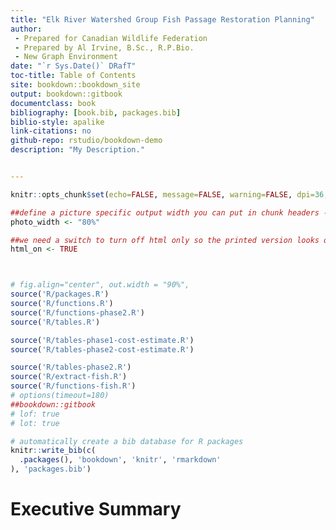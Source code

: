 ```yaml
--- 
title: "Elk River Watershed Group Fish Passage Restoration Planning"
author:
 - Prepared for Canadian Wildlife Federation
 - Prepared by Al Irvine, B.Sc., R.P.Bio.
 - New Graph Environment
date: "`r Sys.Date()` DRafT"
toc-title: Table of Contents
site: bookdown::bookdown_site
output: bookdown::gitbook
documentclass: book
bibliography: [book.bib, packages.bib]
biblio-style: apalike
link-citations: no
github-repo: rstudio/bookdown-demo
description: "My Description."


---
```


```r
knitr::opts_chunk$set(echo=FALSE, message=FALSE, warning=FALSE, dpi=36, out.width = "100%")

##define a picture specific output width you can put in chunk headers - not working
photo_width <- "80%"

##we need a switch to turn off html only so the printed version looks ok
html_on <- TRUE



# fig.align="center", out.width = "90%",
source('R/packages.R')
source('R/functions.R')
source('R/functions-phase2.R')
source('R/tables.R')

source('R/tables-phase1-cost-estimate.R')
source('R/tables-phase2-cost-estimate.R')

source('R/tables-phase2.R')
source('R/extract-fish.R')
source('R/functions-fish.R')
# options(timeout=180)
##bookdown::gitbook
# lof: true
# lot: true

```


```r
# automatically create a bib database for R packages
knitr::write_bib(c(
  .packages(), 'bookdown', 'knitr', 'rmarkdown'
), 'packages.bib')
```


# Executive Summary {.front-matter .unnumbered}

<br>
